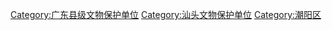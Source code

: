 [[Category:广东县级文物保护单位|Category:广东县级文物保护单位]]
[[Category:汕头文物保护单位|Category:汕头文物保护单位]]
[[Category:潮阳区|Category:潮阳区]]